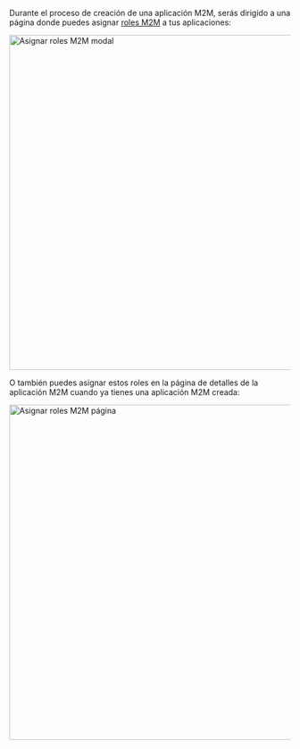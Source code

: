 Durante el proceso de creación de una aplicación M2M, serás dirigido a una página donde puedes asignar [roles M2M](/authorization/role-based-access-control/#configure-global-roles) a tus aplicaciones:

<img alt="Asignar roles M2M modal" src="/img/assets/assign-m2m-roles-modal.png" width="600px" />

O también puedes asignar estos roles en la página de detalles de la aplicación M2M cuando ya tienes una aplicación M2M creada:

<img alt="Asignar roles M2M página" src="/img/assets/assign-m2m-roles-page.png" width="600px" />
